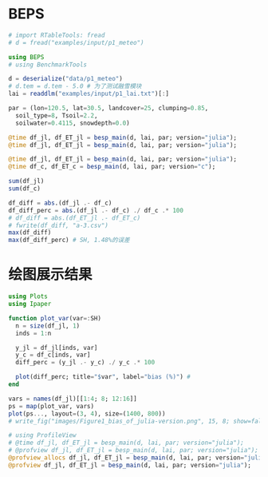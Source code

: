 # BEPS

```julia
# import RTableTools: fread
# d = fread("examples/input/p1_meteo")
```

```julia
using BEPS
# using BenchmarkTools

d = deserialize("data/p1_meteo")
# d.tem = d.tem - 5.0 # 为了测试融雪模块
lai = readdlm("examples/input/p1_lai.txt")[:]

par = (lon=120.5, lat=30.5, landcover=25, clumping=0.85,
  soil_type=8, Tsoil=2.2,
  soilwater=0.4115, snowdepth=0.0)

@time df_jl, df_ET_jl = besp_main(d, lai, par; version="julia");
@time df_jl, df_ET_jl = besp_main(d, lai, par; version="julia");
```

```julia
@time df_jl, df_ET_jl = besp_main(d, lai, par; version="julia");
@time df_c, df_ET_c = besp_main(d, lai, par; version="c");

sum(df_jl)
sum(df_c)

df_diff = abs.(df_jl .- df_c)
df_diff_perc = abs.(df_jl .- df_c) ./ df_c .* 100
# df_diff = abs.(df_ET_jl .- df_ET_c)
# fwrite(df_diff, "a-3.csv")
max(df_diff)
max(df_diff_perc) # SH, 1.48%的误差
```

# 绘图展示结果
```julia
using Plots
using Ipaper

function plot_var(var=:SH)
  n = size(df_jl, 1)
  inds = 1:n

  y_jl = df_jl[inds, var]
  y_c = df_c[inds, var]
  diff_perc = (y_jl .- y_c) ./ y_c .* 100

  plot(diff_perc; title="$var", label="bias (%)") # 
end

vars = names(df_jl)[[1:4; 8; 12:16]]
ps = map(plot_var, vars)
plot(ps..., layout=(3, 4), size=(1400, 800))
# write_fig("images/Figure1_bias_of_julia-version.png", 15, 8; show=false)
```

```julia
# using ProfileView
# @time df_jl, df_ET_jl = besp_main(d, lai, par; version="julia");
# @profview df_jl, df_ET_jl = besp_main(d, lai, par; version="julia");
@profview_allocs df_jl, df_ET_jl = besp_main(d, lai, par; version="julia");
@profview df_jl, df_ET_jl = besp_main(d, lai, par; version="julia");
```
